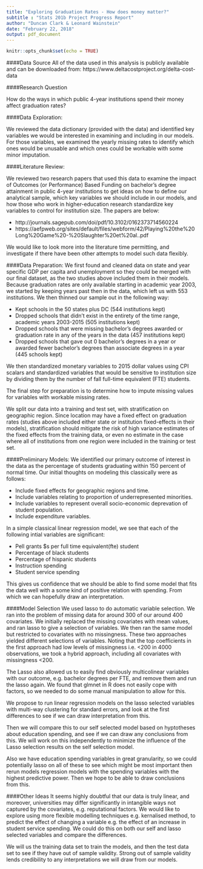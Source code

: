 ```yaml
---
title: "Exploring Graduation Rates - How does money matter?"
subtitle : "Stats 201b Project Progress Report"
author: "Duncan Clark & Leonard Wainstein"
date: "February 22, 2018"
output: pdf_document
---
```


```r
knitr::opts_chunk$set(echo = TRUE)
```

####Data Source
All of the data used in this analysis is publicly available and can be downloaded from: https://www.deltacostproject.org/delta-cost-data

####Research Question

How do the ways in which public 4-year institutions spend their money affect graduation rates?

####Data Exploration:

We reviewed the data dictionary (provided with the data) and identified key variables we would be interested in examining and including in our models. For those variables, we examined the yearly missing rates to identify which ones would be unusable and which ones could be workable with some minor imputation.

####Literature Review:

We reviewed two research papers that used this data to examine the impact of Outcomes (or Performance) Based Funding on bachelor's degree attainment in public 4-year institutions to get ideas on how to define our analytical sample, which key variables we should include in our models, and how those who work in higher-education research standardize key variables to control for institution size. The papers are below:  

-	http://journals.sagepub.com/doi/pdf/10.3102/0162373714560224
-	https://aefpweb.org/sites/default/files/webform/42/Playing%20the%20Long%20Game%20-%20Slaughter%20et%20al..pdf

We would like to look more into the literature time permitting, and investigate if there have been other attempts to model such data flexibly. 

####Data Preparation:
We first found and cleaned data on state and year specific GDP per capita and unemployment so they could be merged with our final dataset, as the two studies above included them in their models. Because graduation rates are only available starting in academic year 2003, we started by keeping years past then in the data, which left us with 553 institutions. We then thinned our sample out in the following way:

-	Kept schools in the 50 states plus DC (544 institutions kept)
-	Dropped schools that didn't exist in the entirety of the time range, academic years 2003-2015 (505 institutions kept)
-	Dropped schools that were missing bachelor's degrees awarded or graduation rate in any of the years in the data (457 institutions kept)
-	Dropped schools that gave out 0 bachelor's degrees in a year or awarded fewer bachelor's degrees than associate degrees in a year (445 schools kept)

We then standardized monetary variables to 2015 dollar values using CPI scalars and standardized variables that would be sensitive to institution size by dividing them by the number of fall full-time equivalent (FTE) students. 

The final step for preparation is to determine how to impute missing values for variables with workable missing rates.

We split our data into a training and test set, with stratification on geographic region. Since location may have a fixed effect on graduation rates (studies above included either state or institution fixed-effects in their models), stratification should mitigate the risk of high variance estimates of the fixed effects from the training data, or even no estimate in the case where all of institutions from one region were included in the training or test set.

####Preliminary Models:
We identified our primary outcome of interest in the data as the percentage of students graduating within 150 percent of normal time. Our initial thoughts on modeling this classically were as follows:

- Include fixed effects for geographic regions and time.
- Include variables relating to proportion of underrepresented minorities.
- Include variables to represent overall socio-economic deprevation of student population.
- Include expenditure variables.

In a simple classical linear regression model, we see that each of the following intial variables are significant:

- Pell grants $s per full time equivalent(fte) student
- Percentage of black students
- Percentage of hispanic students
- Instruction spending
- Student service spending  

This gives us confidence that we should be able to find some model that fits the data well with a some kind of positive relation with spending. From which we can hopefully draw an interpretation.

####Model Selection
We used lasso to do automatic variable selection. We ran into the problem of missing data for around 300 of our around 400 covariates. We initially replaced the missing covariates with mean values, and ran lasso to give a selection of variables. We then ran the same model but restricted to covariates with no missingness. These two approaches yielded different selections of variables. Noting that the top coefficients in the first approach had low levels of missingness i.e. <200 in 4000 observations, we took a hybrid approach, including all covariates with missingness <200.

The Lasso also allowed us to easily find obviously multicolinear variables with our outcome, e.g. bachelor degrees per FTE, and remove them and run the lasso again. We found that glmnet in R does not easily cope with factors, so we needed to do some manual manipulation to allow for this.

We propose to run linear regression models on the lasso selected variables with multi-way clustering for standard errors, and look at the first differences to see if we can draw interpretation from this.

Then we will compare this to our self selected model based on hyptotheses about education spending, and see if we can draw any conclusions from this. We will work on this independently to minimize the influence of the Lasso selection results on the self selection model.

Also we have education spending variables in great granularity, so we could potentially lasso on all of these to see which might be most important then rerun models regression models with the spending variables with the highest predictive power. Then we hope to be able to draw conclusions from this.

####Other Ideas
It seems highly doubtful that our data is truly linear, and moreover, universities may differ significantly in intangible ways not captured by the covariates, e.g. reputational factors. We would like to explore using more flexible modelling techniques e.g. kernalised method, to predict the effect of changing a variable e.g. the effect of an increase in student service spending. We could do this on both our self and lasso selected variables and compare the differences.

We will us the training data set to train the models, and then the test data set to see if they have out of sample validity. Strong out of sample validity lends credibility to any interpretations we will draw from our models.





